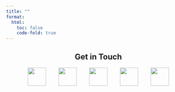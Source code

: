 ```yaml
---
title: ""
format: 
  html:
    toc: false
    code-fold: true
---
```


<center>

<h2>Get in Touch</h2>

<a href = "mailto:lf649@drexel.edu"><img src="/images/icon-email.png" width="50px" height="50px" hspace="15"/></a> <a href = "https://www.linkedin.com/in/lisafrueh/"><img src="/images/icon-linkedin.png" width="50px" height="50px" hspace="15"/></a> <a href = "https://scholar.google.com/citations?user=RHvbcPkAAAAJ&hl=en"><img src="/images/icon-scholar.png" width="50px" height="50px" hspace="15"/></a> <a href = "https://orcid.org/0000-0002-2489-2467"><img src="/images/icon-orcid.png" width="50px" height="50px" hspace="15"/></a> <a href = "https://github.com/Lfrueh"><img src="/images/icon-github.png" width="50px" height="50px" hspace="15"/></a>

</center>
